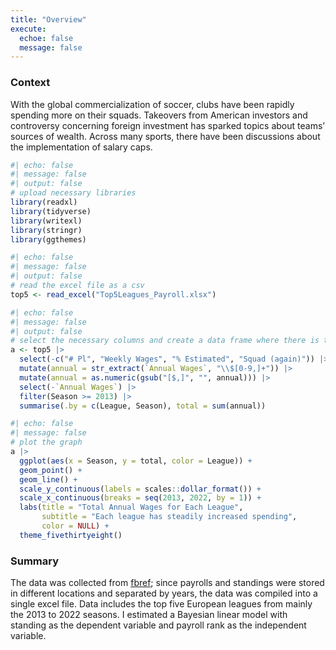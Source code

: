 ```yaml
---
title: "Overview"
execute: 
  echoe: false
  message: false
---
```


### Context
With the global commercialization of soccer, clubs have been rapidly spending more on their squads. Takeovers from American investors and controversy concerning foreign investment has sparked topics about teams' sources of wealth. Across many sports, there have been discussions about the implementation of salary caps.

```r
#| echo: false
#| message: false
#| output: false
# upload necessary libraries
library(readxl)
library(tidyverse)
library(writexl)
library(stringr)
library(ggthemes)
```

```r
#| echo: false
#| message: false
#| output: false
# read the excel file as a csv
top5 <- read_excel("Top5Leagues_Payroll.xlsx")
```

```r
#| echo: false
#| message: false
#| output: false
# select the necessary columns and create a data frame where there is the total money spent of each league across seasons
a <- top5 |>
  select(-c("# Pl", "Weekly Wages", "% Estimated", "Squad (again)")) |>
  mutate(annual = str_extract(`Annual Wages`, "\\$[0-9,]+")) |>
  mutate(annual = as.numeric(gsub("[$,]", "", annual))) |>
  select(-`Annual Wages`) |>
  filter(Season >= 2013) |>
  summarise(.by = c(League, Season), total = sum(annual))
```

```r
#| echo: false
#| message: false
# plot the graph
a |>
  ggplot(aes(x = Season, y = total, color = League)) +
  geom_point() +
  geom_line() +
  scale_y_continuous(labels = scales::dollar_format()) +
  scale_x_continuous(breaks = seq(2013, 2022, by = 1)) +
  labs(title = "Total Annual Wages for Each League",
       subtitle = "Each league has steadily increased spending",
       color = NULL) +
  theme_fivethirtyeight()
```
### Summary
The data was collected from [fbref](https://fbref.com/en/); since payrolls and standings were stored in different locations and separated by years, the data was compiled into a single excel file. Data includes the top five European leagues from mainly the 2013 to 2022 seasons. I estimated a Bayesian linear model with standing as the dependent variable and payroll rank as the independent variable.

